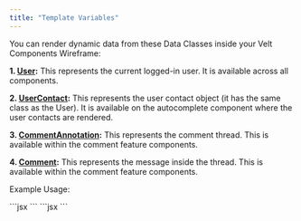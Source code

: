 ```yaml
---
title: "Template Variables"
---
```


You can render dynamic data from these Data Classes inside your Velt Components Wireframe:

**1. [User](/api-reference/models/User.mdx):** This represents the current logged-in user. It is available across all components.

**2. [UserContact](/api-reference/models/User.mdx):** This represents the user contact object (it has the same class as the User). It is available on the autocomplete component where the user contacts are rendered.

**3. [CommentAnnotation](/api-reference/models/CommentAnnotation.mdx):** This represents the comment thread. This is available within the comment feature components.

**4. [Comment](/api-reference/models/Comment.mdx):** This represents the message inside the thread. This is available within the comment feature components.

Example Usage:

<Tabs>
<Tab title="React / Next.js">
```jsx
<VeltAutocompleteOptionWireframe>
  <VeltData path='userContact.name' />
  <VeltData path='userContact.organizationName' />
</VeltAutocompleteOptionWireframe>
```
</Tab>

<Tab title="HTML">
```jsx
<velt-autocomplete-option-wireframe>
  <velt-data path="userContact.name"></velt-data>
  <velt-data path="userContact.organizationName"></velt-data>
</velt-autocomplete-option-wireframe>
```
</Tab>
</Tabs>